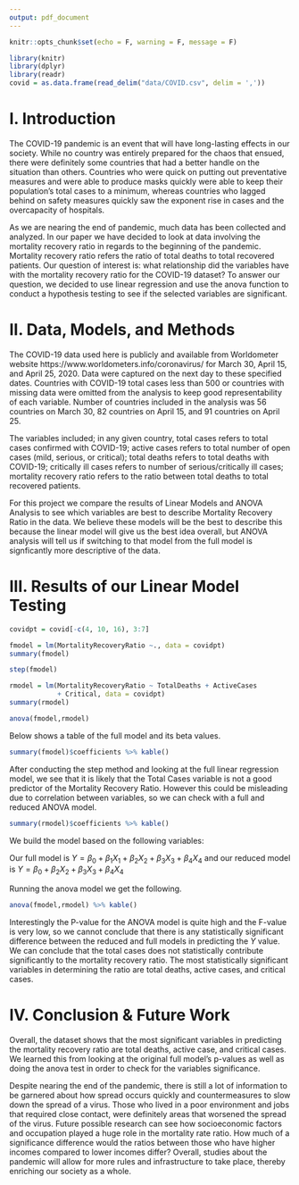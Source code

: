 ```yaml
---
output: pdf_document
---
```


```r
knitr::opts_chunk$set(echo = F, warning = F, message = F)
```

\begin{center}
\vspace*{10\baselineskip}
\LARGE{\textbf{COVID-19 Data Analysis}}\\
\vspace*{19\baselineskip}
\normalsize{Trevor Carpenter, Christina De Cesaris, Michelle Tran}\\
STA 135: Multivariate Data Analysis\\
Professor Maxime Pouokam\\
University of California, Davis\\
June 7, 2021
\end{center}

\clearpage

```r
library(knitr)
library(dplyr)
library(readr)
covid = as.data.frame(read_delim("data/COVID.csv", delim = ','))
```

# I. Introduction
The COVID-19 pandemic is an event that will have long-lasting effects in our society. While no country was entirely prepared for the chaos that ensued, there were definitely some countries that had a better handle on the situation than others. Countries who were quick on putting out preventative measures and were able to produce masks quickly were able to keep their population's total cases to a minimum, whereas countries who lagged behind on safety measures quickly saw the exponent rise in cases and the overcapacity of hospitals. 

As we are nearing the end of pandemic, much data has been collected and analyzed. In our paper we have decided to look at data involving the mortality recovery ratio in regards to the beginning of the pandemic. Mortality recovery ratio refers the ratio of total deaths to total recovered patients. Our question of interest is: what relationship did the variables have with the mortality recovery ratio for the COVID-19 dataset? To answer our question, we decided to use linear regression and use the anova function to conduct a hypothesis testing to see if the selected variables are significant. 

# II. Data, Models, and Methods
The COVID-19 data used here is publicly and available from Worldometer website https://www.worldometers.info/coronavirus/ for March 30, April 15, and April 25, 2020. Data were captured on the next day to these specified dates. Countries with COVID-19 total cases less than 500 or countries with missing data were omitted from the analysis to keep good representability of each variable. Number of countries included in the analysis was 56 countries on March 30, 82 countries on April 15, and 91 countries on April 25.

The variables included; in any given country, total cases refers to total cases confirmed with COVID-19; active cases refers
to total number of open cases (mild, serious, or critical); total deaths refers to total deaths with COVID-19; critically ill
cases refers to number of serious/critically ill cases; mortality recovery ratio refers to the ratio between total deaths to total
recovered patients.

For this project we compare the results of Linear Models and ANOVA Analysis to see which variables are best to describe Mortality Recovery Ratio in the data. We believe these models will be the best to describe this because the linear model will give us the best idea overall, but ANOVA analysis will tell us if switching to that model from the full model is signficantly more descriptive of the data.

# III. Results of our Linear Model Testing
```r
covidpt = covid[-c(4, 10, 16), 3:7]

fmodel = lm(MortalityRecoveryRatio ~., data = covidpt)
summary(fmodel)

step(fmodel)

rmodel = lm(MortalityRecoveryRatio ~ TotalDeaths + ActiveCases 
            + Critical, data = covidpt)
summary(rmodel)

anova(fmodel,rmodel)
```

Below shows a table of the full model and its beta values. 

```r
summary(fmodel)$coefficients %>% kable()
```

After conducting the step method and looking at the full linear regression model, we see that it is likely that the Total Cases variable is not a good predictor of the Mortality Recovery Ratio. However this could be misleading due to correlation between variables, so we can check with a full and reduced ANOVA model.

```r
summary(rmodel)$coefficients %>% kable()
```

We build the model based on the following variables:
\begin{center}
$Y = MortalityRecoveryRatio$ \\
$X_1 = TotalCases$ \\
$X_2 = TotalDeaths$ \\
$X_3 = ActiveCases$\\
$X_4 = Critical$\\
\end{center}

Our full model is 
$Y = \beta_0 + \beta_1X_1 + \beta_2X_2 + \beta_3X_3 + \beta_4X_4$ 
and our reduced model is 
$Y = \beta_0 + \beta_2X_2 + \beta_3X_3 + \beta_4X_4$

Running the anova model we get the following.

\begin{center}
$H_0$: $\beta_2$ = $\beta_3$ = $\beta_4$ \\
$H_A$: $\beta_i$ $\ne$ 0 for at least one i
\end{center}

```r
anova(fmodel,rmodel) %>% kable()
```

Interestingly the P-value for the ANOVA model is quite high and the F-value is very low, so we cannot conclude that there is any statistically significant difference between the reduced and full models in predicting the $Y$ value.  We can conclude that the total cases does not statistically contribute significantly to the mortality recovery ratio. The most statistically significant variables in determining the ratio are total deaths, active cases, and critical cases.

# IV. Conclusion & Future Work
Overall, the dataset shows that the most significant variables in predicting the mortality recovery ratio are total deaths, active case, and critical cases. We learned this from looking at the original full model's p-values as well as doing the anova test in order to check for the variables significance. 

Despite nearing the end of the pandemic, there is still a lot of information to be garnered about how spread occurs quickly and countermeasures to slow down the spread of a virus. Those who lived in a poor environment and jobs that required close contact, were definitely areas that worsened the spread of the virus. Future possible research can see how socioeconomic factors and occupation played a huge role in the mortality rate ratio. How much of a significance difference would the ratios between those who have higher incomes compared to lower incomes differ? Overall, studies about the pandemic will allow for more rules and infrastructure to take place, thereby enriching our society as a whole.



\clearpage

\subsection*{Appendix: R Script}

```r

```